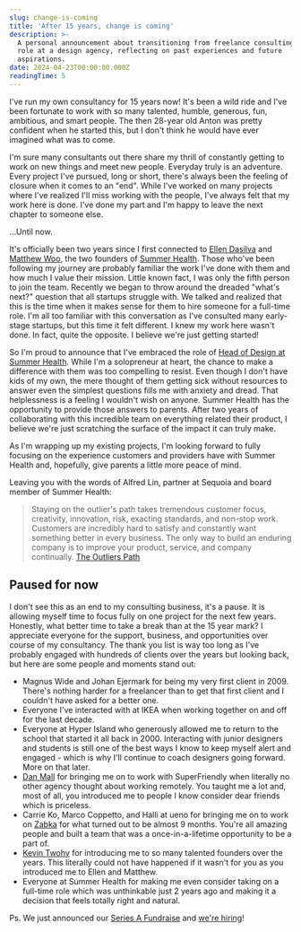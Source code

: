 ```yaml
---
slug: change-is-coming
title: 'After 15 years, change is coming'
description: >-
  A personal announcement about transitioning from freelance consulting to a new
  role at a design agency, reflecting on past experiences and future
  aspirations.
date: 2024-04-23T00:00:00.000Z
readingTime: 5
---
```


I've run my own consultancy for 15 years now! It's been a wild ride and I've been fortunate to work with so many talented, humble, generous, fun, ambitious, and smart people. The then 28-year old Anton was pretty confident when he started this, but I don't think he would have ever imagined what was to come. 

I'm sure many consultants out there share my thrill of constantly getting to work on new things and meet new people. Everyday truly is an adventure. Every project I've pursued, long or short, there's always been the feeling of closure when it comes to an "end". While I've worked on many projects where I've realized I'll miss working with the people, I've always felt that my work here is done. I've done my part and I'm happy to leave the next chapter to someone else. 

...Until now. 


It's officially been two years since I first connected to <a href="https://twitter.com/ellenjdasilva">Ellen Dasilva</a> and <a href="https://twitter.com/MatthewEdanWoo">Matthew Woo</a>, the two founders of <a href="https://www.summerhealth.com">Summer Health</a>. Those who've been following my journey are probably familiar the work I've done with them and how much I value their mission. Little known fact, I was only the fifth person to join the team. Recently we began to throw around the dreaded "what's next?" question that all startups struggle with. We talked and realized that this is the time when it makes sense for them to hire someone for a full-time role. I'm all too familiar with this conversation as I've consulted many early-stage startups, but this time it felt different. I knew my work here wasn't done. In fact, quite the opposite. I believe we're just getting started! 

So I'm proud to announce that I've embraced the role of <a href="https://www.linkedin.com/in/antonsten/">Head of Design at Summer Health</a>. While I'm a solopreneur at heart, the chance to make a difference with them was too compelling to resist. Even though I don't have kids of my own, the mere thought of them getting sick without resources to answer even the simplest questions fills me with anxiety and dread. That helplessness is a feeling I wouldn't wish on anyone. Summer Health has the opportunity to provide those answers to parents. After two years of collaborating with this incredible team on everything related their product, I believe we're just scratching the surface of the impact it can truly make.

As I'm wrapping up my existing projects, I'm looking forward to fully focusing on the experience customers and providers have with Summer Health and, hopefully, give parents a little more peace of mind. 

Leaving you with the words of Alfred Lin, partner at Sequoia and board member of Summer Health: 

> Staying on the outlier's path takes tremendous customer focus, creativity, innovation, risk, exacting standards, and non-stop work. Customers are incredibly hard to satisfy and constantly want something better in every business. The only way to build an enduring company is to improve your product, service, and company continually.
<a href="https://outlierspath.com/2024/02/06/about-outliers-path/">The Outliers Path</a>
> 

## Paused for now

I don't see this as an end to my consulting business, it's a pause. It is allowing myself time to focus fully on one project for the next few years. Honestly, what better time to take a break than at the 15 year mark? I appreciate everyone for the support, business, and opportunities over course of my consultancy. The thank you list is way too long as I've probably engaged with hundreds of clients over the years but looking back, but here are some people and moments stand out: 

- Magnus Wide and Johan Ejermark for being my very first client in 2009. There's nothing harder for a freelancer than to get that first client and I couldn't have asked for a better one.
- Everyone I've interacted with at IKEA when working together on and off for the last decade.
- Everyone at Hyper Island who generously allowed me to return to the school that started it all back in 2000. Interacting with junior designers and students is still one of the best ways I know to keep myself alert and engaged - which is why I'll continue to coach designers going forward. More on that later.
- <a href="https://twitter.com/danmall">Dan Mall</a> for bringing me on to work with SuperFriendly when literally no other agency thought about working remotely. You taught me a lot and, most of all, you introduced me to people I know consider dear friends which is priceless.
- Carrie Ko, Marco Coppetto, and Halli at ueno for bringing me on to work on <a href="/@/page/IA88QkFoBMgqGU26">Zabka</a> for what turned out to be almost 9 months. You're all amazing people and built a team that was a once-in-a-lifetime opportunity to be a part of.
- <a href="https://twitter.com/kevintwohy">Kevin Twohy</a> for introducing me to so many talented founders over the years. This literally could not have happened if it wasn't for you as you introduced me to Ellen and Matthew.
- Everyone at Summer Health for making me even consider taking on a full-time role which was unthinkable just 2 years ago and making it a decision that feels totally right and natural.

Ps. We just announced our <a href="http://www.summerhealth.com/blog/its-always-summer-time-announcing-our-series-a-fundraise">Series A Fundraise</a> and <a href="https://jobs.ashbyhq.com/summerhealth">we're hiring</a>!
